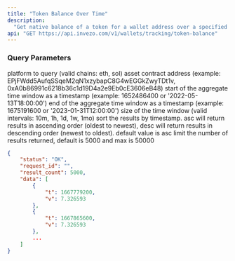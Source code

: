 ```yaml
---
title: "Token Balance Over Time"
description:
  "Get native balance of a token for a wallet address over a specified time period."
api: "GET https://api.invezo.com/v1/wallets/tracking/token-balance"
---
```


### Query Parameters

<ParamField query="chain" type="string" required>
  platform to query (valid chains: eth, sol)
</ParamField>

<ParamField query="token" type="string" required>
  asset contract address (example: EPjFWdd5AufqSSqeM2qN1xzybapC8G4wEGGkZwyTDt1v, 0xA0b86991c6218b36c1d19D4a2e9Eb0cE3606eB48)
</ParamField>

<ParamField query="min" type="int or string" required>
  start of the aggregate time window as a timestamp (example: 1652486400 or '2022-05-13T18:00:00')
</ParamField>

<ParamField query="max" type="int or string" required>
  end of the aggregate time window as a timestamp (example: 1675191600 or '2023-01-31T12:00:00')
</ParamField>

<ParamField query="interval" type="string" required>
  size of the time window (valid intervals: 10m, 1h, 1d, 1w, 1mo)
</ParamField>

<ParamField query="sort" type="string" optional>
  sort the results by timestamp. asc will return results in ascending order
  (oldest to newest), desc will return results in descending order (newest to
  oldest). default value is asc
</ParamField>

<ParamField query="limit" type="int" optional>
  limit the number of results returned, default is 5000 and max is 50000
</ParamField>

<ResponseExample>

```json Response
{
    "status": "OK",
    "request_id": "",
    "result_count": 5000,
    "data": [
        {
            "t": 1667779200,
            "v": 7.326593
        },
        {
            "t": 1667865600,
            "v": 7.326593
        },
        ...
    ]
}
```

</ResponseExample>